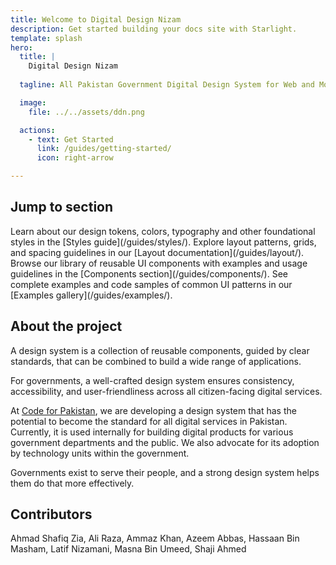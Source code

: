 ```yaml
---
title: Welcome to Digital Design Nizam
description: Get started building your docs site with Starlight.
template: splash
hero:
  title: |
    Digital Design Nizam
    
  tagline: All Pakistan Government Digital Design System for Web and Mobile Applications, An open source-design system by Code for Pakistan.

  image:
    file: ../../assets/ddn.png

  actions:
    - text: Get Started
      link: /guides/getting-started/
      icon: right-arrow

---
```



## Jump to section

<CardGrid >
	<Card title="Styles" icon="pencil">
		Learn about our design tokens, colors, typography and other foundational styles in the [Styles guide](/guides/styles/).
	</Card>
	<Card title="Layout" icon="setting">
		Explore layout patterns, grids, and spacing guidelines in our [Layout documentation](/guides/layout/).
	</Card>
	<Card title="Components" icon="add-document">
		Browse our library of reusable UI components with examples and usage guidelines in the [Components section](/guides/components/).
	</Card>
	<Card title="Examples" icon="open-book">
		See complete examples and code samples of common UI patterns in our [Examples gallery](/guides/examples/).
	</Card>
</CardGrid>

## About the project

A design system is a collection of reusable components, guided by clear standards, that can be combined to build a wide range of applications.

For governments, a well-crafted design system ensures consistency, accessibility, and user-friendliness across all citizen-facing digital services.

At <a href="https://codeforpakistan.org" target="_blank">Code for Pakistan</a>, we are developing a design system that has the potential to become the standard for all digital services in Pakistan. Currently, it is used internally for building digital products for various government departments and the public. We also advocate for its adoption by technology units within the government.

Governments exist to serve their people, and a strong design system helps them do that more effectively.


## Contributors

Ahmad Shafiq Zia, Ali Raza, Ammaz Khan, Azeem Abbas, Hassaan Bin Masham, Latif Nizamani, Masna Bin Umeed, Shaji Ahmed
